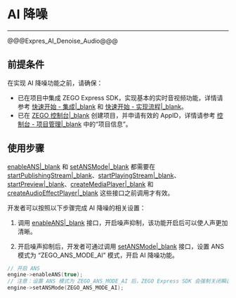 # AI 降噪

- - -

@@@Expres_AI_Denoise_Audio@@@

## 前提条件

在实现 AI 降噪功能之前，请确保：

- 已在项目中集成 ZEGO Express SDK，实现基本的实时音视频功能，详情请参考 [快速开始 - 集成\|_blank](!Integration/SDK_Integration) 和 [快速开始 - 实现流程\|_blank](!Integration/Solution_Implementation)。
- 已在 [ZEGO 控制台\|_blank](https://console.zego.im) 创建项目，并申请有效的 AppID，详情请参考 [控制台 - 项目管理\|_blank](#12107) 中的“项目信息”。


## 使用步骤

<div class = "mk-warning">

[enableANS\|_blank](@enableANS) 和 [setANSMode\|_blank](@setANSMode) 都需要在 [startPublishingStream\|_blank](@startPublishingStream)、[startPlayingStream\|_blank](@startPlayingStream)、[startPreview\|_blank](@startPreview)、[createMediaPlayer\|_blank](@createMediaPlayer) 和 [createAudioEffectPlayer\|_blank](@createAudioEffectPlayer) 这些接口之前调用才有效。
</div>

开发者可以按照以下步骤完成 AI 降噪的相关设置：

1. 调用 [enableANS\|_blank](@enableANS) 接口，开启噪声抑制，该功能开启后可以使人声更加清晰。

2. 开启噪声抑制后，开发者可通过调用 [setANSMode\|_blank](@setANSMode) 接口，设置 ANS 模式为 “ZEGO_ANS_MODE_AI” 模式，开启 AI 降噪功能。

```Cpp
// 开启 ANS
engine->enableANS(true);
// 注意：设置 ANS 模式为 ZEGO_ANS_MODE_AI 后，ZEGO Express SDK 会强制关闭瞬态噪声抑制 [enableTransientANS]
engine->setANSMode(ZEGO_ANS_MODE_AI);
```
